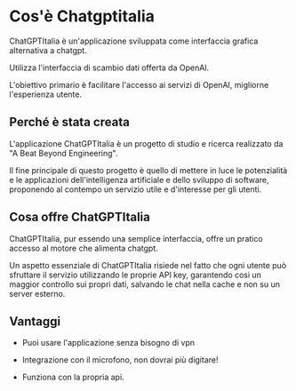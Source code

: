 # Cos'è Chatgptitalia

ChatGPTItalia è un'applicazione sviluppata come interfaccia grafica alternativa a chatgpt.

Utilizza l'interfaccia di scambio dati offerta da OpenAI. 

L'obiettivo primario è facilitare l'accesso ai servizi di OpenAI, migliorne l'esperienza utente.


## Perché è stata creata

L'applicazione ChatGPTItalia è un progetto di studio e ricerca realizzato da "A Beat Beyond Engineering".

Il fine principale di questo progetto è quello di mettere in luce le potenzialità e le applicazioni dell'intelligenza artificiale e dello sviluppo di software, proponendo al contempo un servizio utile e d'interesse per gli utenti.


## Cosa offre ChatGPTItalia

ChatGPTItalia, pur essendo una semplice interfaccia, offre un pratico accesso al motore che alimenta chatgpt. 

Un aspetto essenziale di ChatGPTItalia risiede nel fatto che ogni utente può sfruttare il servizio utilizzando le proprie API key, garantendo così un maggior controllo sui propri dati, salvando le chat nella cache e non su un server esterno.

## Vantaggi

* Puoi usare l'applicazione senza bisogno di vpn

* Integrazione con il microfono, non dovrai più digitare!

* Funziona con la propria api.



